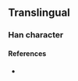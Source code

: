 {{character info}}
==Translingual==

===Han character===
{{Han char|rn=96|rad=玉|as=10|sn=14|four=|canj=MGTMJ|ids=⿰王華}}

====References====
* {{Han ref|kx=0742.251|hdz=21133.061|uh=748D}}